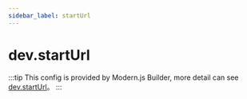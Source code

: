 ```yaml
---
sidebar_label: startUrl
---
```


# dev.startUrl

:::tip
This config is provided by Modern.js Builder, more detail can see [dev.startUrl](https://modernjs.dev/builder/en/api/config-dev.html#dev-starturl)。
:::


<Main />
